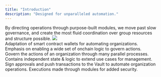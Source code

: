 ```yaml
---
title: "Introduction"
description: "Designed for unparalleled automation."
---
```


<Info>
  By directing operations through purpose-built modules, we move past slow
  governance, and create the most fluid coordination over group resources and
  structure possible.
</Info>

<img src="https://station-images.nyc3.digitaloceanspaces.com/42727182-4b77-4dfc-bc4f-bcbd64e36b27.png" />

<CardGroup cols={3}>
  <Card
    title="Parallel Processing"
    icon="circle-1"
    iconType="solid"
    color="#63EBAF"
  >
    <div style={{ paddingTop: "8px", fontSize: "14px" }}>
      Adaptation of smart contract wallets for automating organizations.
      Emphasis on enabling a wide set of onchain logic to govern actions.
    </div>
  </Card>
  <Card
    title="Onchain Modules"
    icon="circle-2"
    iconType="solid"
    color="#AD72FF"
  >
    <div style={{ paddingTop: "8px", fontSize: "14px" }}>
      Govern the actions of an organization through many parallel processes.
      Contains independent state & logic to extend use cases for management.
    </div>
  </Card>
  <Card title="Offchain API" icon="circle-3" iconType="solid" color="#FF9956">
    <div style={{ paddingTop: "8px", fontSize: "14px" }}>
      Sign approvals and push transactions to the Vault to automate organization
      operations. Executions made through modules for added security.
    </div>
  </Card>
</CardGroup>
